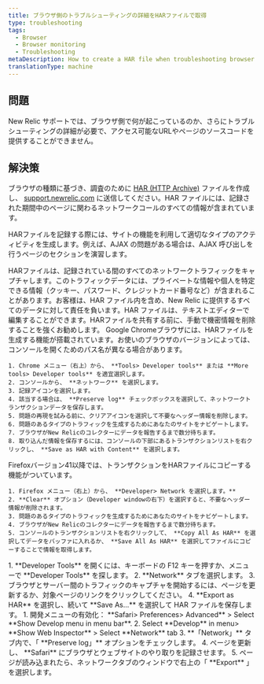 ```yaml
---
title: ブラウザ側のトラブルシューティングの詳細をHARファイルで取得
type: troubleshooting
tags:
  - Browser
  - Browser monitoring
  - Troubleshooting
metaDescription: How to create a HAR file when troubleshooting browser.
translationType: machine
---
```


## 問題

New Relic サポートでは、ブラウザ側で何が起こっているのか、さらにトラブルシューティングの詳細が必要で、アクセス可能なURLやページのソースコードを提供することができません。

## 解決策

ブラウザの種類に基づき、調査のために [HAR (HTTP Archive)](https://dvcs.w3.org/hg/webperf/raw-file/tip/specs/HAR/Overview.html) ファイルを作成し、 [support.newrelic.com](https://support.newrelic.comhttps://support.newrelic.com/ "新しいウィンドウにリンクが開きます。") に送信してください。HAR ファイルには、記録された期間中のページに関わるネットワークコールのすべての情報が含まれています。

HARファイルを記録する際には、サイトの機能を利用して適切なタイプのアクティビティを生成します。例えば、AJAX の問題がある場合は、AJAX 呼び出しを行うページのセクションを演習します。

<Callout variant="important">
  HARファイルは、記録されている間のすべてのネットワークトラフィックをキャプチャします。このトラフィックデータには、プライベートな情報や個人を特定できる情報（クッキー、パスワード、クレジットカード番号など）が含まれることがあります。お客様は、HAR ファイル内を含め、New Relic に提供するすべてのデータに対して責任を負います。HAR ファイルは、テキストエディターで編集することができます。HARファイルを共有する前に、手動で機密情報を削除することを強くお勧めします。
</Callout>

<CollapserGroup>
  <Collapser
    id="chrome"
    title="クローム"
  >
    Google Chromeブラウザには、HARファイルを生成する機能が搭載されています。お使いのブラウザのバージョンによっては、コンソールを開くためのパス名が異なる場合があります。

    1. Chrome メニュー（右上）から、 **Tools> Developer tools** または **More tools> Developer tools** を適宜選択します。
    2. コンソールから、 **ネットワーク** を選択します。
    3. 記録アイコンを選択します。
    4. 該当する場合は、 **Preserve log** チェックボックスを選択して、ネットワークトランザクションデータを保存します。
    5. 問題の再現を試みる前に、クリアアイコンを選択して不要なヘッダー情報を削除します。
    6. 問題のあるタイプのトラフィックを生成するためにあなたのサイトをナビゲートします。
    7. ブラウザがNew Relicのコレクターにデータを報告するまで数分待ちます。
    8. 取り込んだ情報を保存するには、コンソールの下部にあるトランザクションリストを右クリックし、 **Save as HAR with Content** を選択します。
  </Collapser>

  <Collapser title="Firefoxバージョン41.x以上">
    Firefoxバージョン41以降では、トランザクションをHARファイルにコピーする機能がついています。

    1. Firefox メニュー（右上）から、 **Developer> Network を選択します。**
    2. **Clear** オプション（Developer windowの右下）を選択すると、不要なヘッダー情報が削除されます。
    3. 問題のあるタイプのトラフィックを生成するためにあなたのサイトをナビゲートします。
    4. ブラウザがNew Relicのコレクターにデータを報告するまで数分待ちます。
    5. コンソールのトランザクションリストを右クリックして、 **Copy All As HAR** を選択してデータをバッファに入れるか、 **Save All As HAR** を選択してファイルにコピーすることで情報を取得します。
  </Collapser>

  <Collapser title="マイクロソフト・エッジ">
    1. **Developer Tools** を開くには、キーボードの F12 キーを押すか、メニューで **Developer Tools** を探します。
    2. **Network** タブを選択します。
    3. ブラウザとサーバー間のトラフィックのキャプチャを開始するには、ページを更新するか、対象ページのリンクをクリックしてください。
    4. **Export as HAR** を選択し、続いて **Save As...** を選択して HAR ファイルを保存します。
  </Collapser>

  <Collapser title="Apple Safari">
    1. 開発メニューの有効化： **Safari> Preferences> Advanced** > Select **Show Develop menu in menu bar**.
    2. Select **Develop** in menu> **Show Web Inspector** > Select **Network** tab
    3. **「Network」** タブ内で、「 **Preserve log」** オプションをチェックします。
    4. ページを更新し、 **Safari** にブラウザとウェブサイトのやり取りを記録させます。
    5. ページが読み込まれたら、ネットワークタブのウィンドウで右上の「 **Export** 」を選択します。
  </Collapser>
</CollapserGroup>